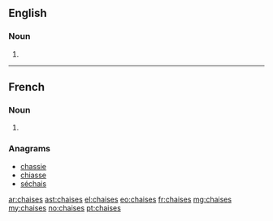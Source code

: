 ==English==

===Noun===
{{head|en|plural}}

# {{plural of|chaise|lang=en}}

----

==French==

===Noun===
{{head|fr|plural|g=f-p}}

# {{plural of|chaise|lang=fr}}

===Anagrams===
* [[chassie#French|chassie]]
* [[chiasse#French|chiasse]]
* [[séchais#French|séchais]]

[[ar:chaises]]
[[ast:chaises]]
[[el:chaises]]
[[eo:chaises]]
[[fr:chaises]]
[[mg:chaises]]
[[my:chaises]]
[[no:chaises]]
[[pt:chaises]]